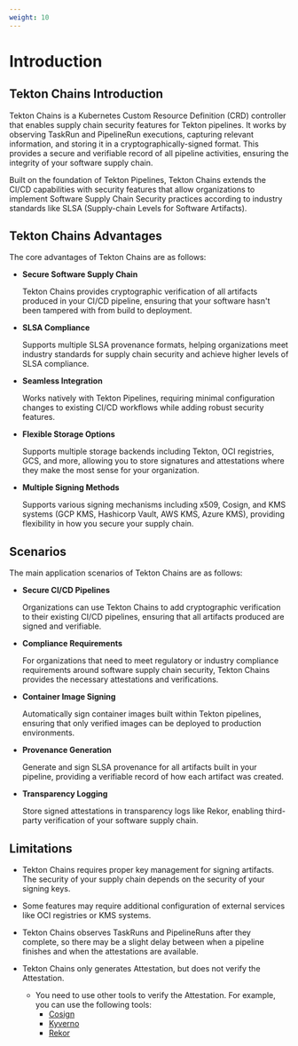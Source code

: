 ```yaml
---
weight: 10
---
```


# Introduction

## Tekton Chains Introduction

Tekton Chains is a Kubernetes Custom Resource Definition (CRD) controller that enables supply chain security features for Tekton pipelines. It works by observing TaskRun and PipelineRun executions, capturing relevant information, and storing it in a cryptographically-signed format. This provides a secure and verifiable record of all pipeline activities, ensuring the integrity of your software supply chain.

Built on the foundation of Tekton Pipelines, Tekton Chains extends the CI/CD capabilities with security features that allow organizations to implement Software Supply Chain Security practices according to industry standards like SLSA (Supply-chain Levels for Software Artifacts).

## Tekton Chains Advantages

The core advantages of Tekton Chains are as follows:

- **Secure Software Supply Chain**

  Tekton Chains provides cryptographic verification of all artifacts produced in your CI/CD pipeline, ensuring that your software hasn't been tampered with from build to deployment.

- **SLSA Compliance**

  Supports multiple SLSA provenance formats, helping organizations meet industry standards for supply chain security and achieve higher levels of SLSA compliance.

- **Seamless Integration**

  Works natively with Tekton Pipelines, requiring minimal configuration changes to existing CI/CD workflows while adding robust security features.

- **Flexible Storage Options**

  Supports multiple storage backends including Tekton, OCI registries, GCS, and more, allowing you to store signatures and attestations where they make the most sense for your organization.

- **Multiple Signing Methods**

  Supports various signing mechanisms including x509, Cosign, and KMS systems (GCP KMS, Hashicorp Vault, AWS KMS, Azure KMS), providing flexibility in how you secure your supply chain.

## Scenarios

The main application scenarios of Tekton Chains are as follows:

- **Secure CI/CD Pipelines**

  Organizations can use Tekton Chains to add cryptographic verification to their existing CI/CD pipelines, ensuring that all artifacts produced are signed and verifiable.

- **Compliance Requirements**

  For organizations that need to meet regulatory or industry compliance requirements around software supply chain security, Tekton Chains provides the necessary attestations and verifications.

- **Container Image Signing**

  Automatically sign container images built within Tekton pipelines, ensuring that only verified images can be deployed to production environments.

- **Provenance Generation**

  Generate and sign SLSA provenance for all artifacts built in your pipeline, providing a verifiable record of how each artifact was created.

- **Transparency Logging**

  Store signed attestations in transparency logs like Rekor, enabling third-party verification of your software supply chain.

## Limitations

- Tekton Chains requires proper key management for signing artifacts. The security of your supply chain depends on the security of your signing keys.

- Some features may require additional configuration of external services like OCI registries or KMS systems.

- Tekton Chains observes TaskRuns and PipelineRuns after they complete, so there may be a slight delay between when a pipeline finishes and when the attestations are available.

- Tekton Chains only generates Attestation, but does not verify the Attestation.
  - You need to use other tools to verify the Attestation. For example, you can use the following tools:
    - [Cosign](https://github.com/sigstore/cosign)
    - [Kyverno](https://kyverno.io/)
    - [Rekor](https://github.com/sigstore/rekor)